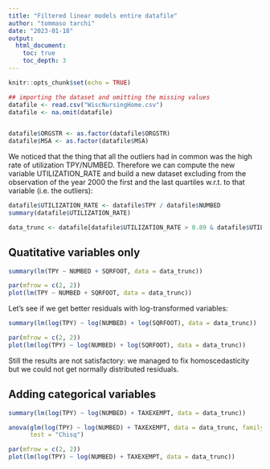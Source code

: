 ```yaml
---
title: "Filtered linear models entire datafile"
author: "tommaso tarchi"
date: "2023-01-18"
output: 
  html_document:
    toc: true
    toc_depth: 3
---
```


```r
knitr::opts_chunk$set(echo = TRUE)
```

```r
## importing the dataset and omitting the missing values
datafile <- read.csv("WiscNursingHome.csv")
datafile <- na.omit(datafile)


datafile$ORGSTR <- as.factor(datafile$ORGSTR)
datafile$MSA <- as.factor(datafile$MSA)
```

We noticed that the thing that all the outliers had in common was the high rate of utilization TPY/NUMBED. Therefore we can compute the new variable UTILIZATION_RATE and build a new dataset excluding from the observation of the year 2000 the first and the last quartiles w.r.t. to that variable (i.e. the outliers):
```r
datafile$UTILIZATION_RATE <- datafile$TPY / datafile$NUMBED
summary(datafile$UTILIZATION_RATE)

data_trunc <- datafile[datafile$UTILIZATION_RATE > 0.89 & datafile$UTILIZATION_RATE < 0.97, ]
```


## Quatitative variables only

```r
summary(lm(TPY ~ NUMBED + SQRFOOT, data = data_trunc))
```
```r
par(mfrow = c(2, 2))
plot(lm(TPY ~ NUMBED + SQRFOOT, data = data_trunc))
```

Let's see if we get better residuals with log-transformed variables:
```r
summary(lm(log(TPY) ~ log(NUMBED) + log(SQRFOOT), data = data_trunc))
```

```r
par(mfrow = c(2, 2))
plot(lm(log(TPY) ~ log(NUMBED) + log(SQRFOOT), data = data_trunc))
```

Still the results are not satisfactory: we managed to fix homoscedasticity but we could not get normally distributed residuals.


## Adding categorical variables

```r
summary(lm(log(TPY) ~ log(NUMBED) + TAXEXEMPT, data = data_trunc))
```
```r
anova(glm(log(TPY) ~ log(NUMBED) + TAXEXEMPT, data = data_trunc, family = gaussian),
      test = "Chisq")
```
```r
par(mfrow = c(2, 2))
plot(lm(log(TPY) ~ log(NUMBED) + TAXEXEMPT, data = data_trunc))
```
